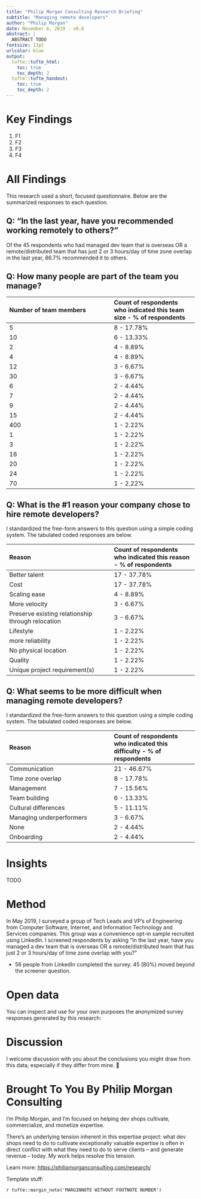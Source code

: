 ```yaml
---
title: "Philip Morgan Consulting Research Briefing"
subtitle: "Managing remote developers"
author: "Philip Morgan"
date: November 6, 2019 - v0.8
abstract: |
  ABSTRACT TODO
fontsize: 13pt
urlcolor: blue
output:
  tufte::tufte_html:
    toc: true
    toc_depth: 2
  tufte::tufte_handout:
    toc: true
    toc_depth: 2
---
```


\newpage
# Key Findings

1. F1
2. F2
3. F3
4. F4

\newpage
# All Findings

This research used a short, focused questionnaire. Below are the summarized responses to each question.

## Q: "In the last year, have you recommended working remotely to others?"

Of the 45 respondents who had managed dev team that is overseas OR a remote/distributed team that has just 2 or 3 hours/day of time zone overlap in the last year, 86.7% recommended it to others.

## Q: How many people are part of the team you manage?

| Number of team members | Count of respondents who indicated this team size  - % of respondents |
|:--------------|:-----------|
| 	5	 | 	8	 - 	17.78%	 |
| 	10	 | 	6	 - 	13.33%	 |
| 	2	 | 	4	 - 	8.89%	 |
| 	4	 | 	4	 - 	8.89%	 |
| 	12	 | 	3	 - 	6.67%	 |
| 	30	 | 	3	 - 	6.67%	 |
| 	6	 | 	2	 - 	4.44%	 |
| 	7	 | 	2	 - 	4.44%	 |
| 	9	 | 	2	 - 	4.44%	 |
| 	15	 | 	2	 - 	4.44%	 |
| 	400	 | 	1	 - 	2.22%	 |
| 	1	 | 	1	 - 	2.22%	 |
| 	3	 | 	1	 - 	2.22%	 |
| 	16	 | 	1	 - 	2.22%	 |
| 	20	 | 	1	 - 	2.22%	 |
| 	24	 | 	1	 - 	2.22%	 |
| 	70	 | 	1	 - 	2.22%	 |


## Q: What is the #1 reason your company chose to hire remote developers?

I standardized the free-form answers to this question using a simple coding system. The tabulated coded responses are below.

| Reason | Count of respondents who indicated this reason - % of respondents |
|:--------------|:-----------|
| 	Better talent	 | 	17	 - 	37.78%	 |
| 	Cost	 | 	17	 - 	37.78%	 |
| 	Scaling ease	 | 	4	 - 	8.89%	 |
| 	More velocity	 | 	3	 - 	6.67%	 |
| 	Preserve existing relationship through relocation	 | 	3	 - 	6.67%	 |
| 	Lifestyle	 | 	1	 - 	2.22%	 |
| 	more reliability	 | 	1	 - 	2.22%	 |
| 	No physical location	 | 	1	 - 	2.22%	 |
| 	Quality	 | 	1	 - 	2.22%	 |
| 	Unique project requirement(s)	 | 	1	 - 	2.22%	 |


## Q: What seems to be more difficult when managing remote developers?

I standardized the free-form answers to this question using a simple coding system. The tabulated coded responses are below.

| Reason | Count of respondents who indicated this difficulty - % of respondents |
|:--------------|:-----------|
| 	Communication	 | 	21	 - 	46.67%	 |
| 	Time zone overlap	 | 	8	 - 	17.78%	 |
| 	Management	 | 	7	 - 	15.56%	 |
| 	Team building	 | 	6	 - 	13.33%	 |
| 	Cultural differences	 | 	5	 - 	11.11%	 |
| 	Managing underperformers	 | 	3	 - 	6.67%	 |
| 	None	 | 	2	 - 	4.44%	 |
| 	Onboarding	 | 	2	 - 	4.44%	 |


# Insights

TODO

# Method

In May 2019, I surveyed a group of Tech Leads and VP's of Engineering from Computer Software, Internet, and Information Technology and Services companies. This group was a convenience opt-in sample recruited using LinkedIn. I screened respondents by asking "In the last year, have you managed a dev team that is overseas OR a remote/distributed team that has just 2 or 3 hours/day of time zone overlap with you?"

- 56 people from LinkedIn completed the survey. 45 (80%) moved beyond the screener question.

# Open data

You can inspect and use for your own purposes the anonymized survey responses generated by this research: <TODO>

# Discussion

I welcome discussion with you about the conclusions you might draw from this data, especially if they differ from mine. 

# Brought To You By Philip Morgan Consulting

I'm Philip Morgan, and I'm focused on helping dev shops cultivate, commercialize, and monetize expertise. 

There's an underlying tension inherent in this expertise project: what dev shops need to do to cultivate exceptionally valuable expertise is often in direct conflict with what they need to do to serve clients -- and generate revenue -- today. My work helps resolve this tension. 

Learn more: 
<https://philipmorganconsulting.com/research/>

Template stuff:

`r tufte::margin_note('MARGINNOTE WITHOUT FOOTNOTE NUMBER')`

